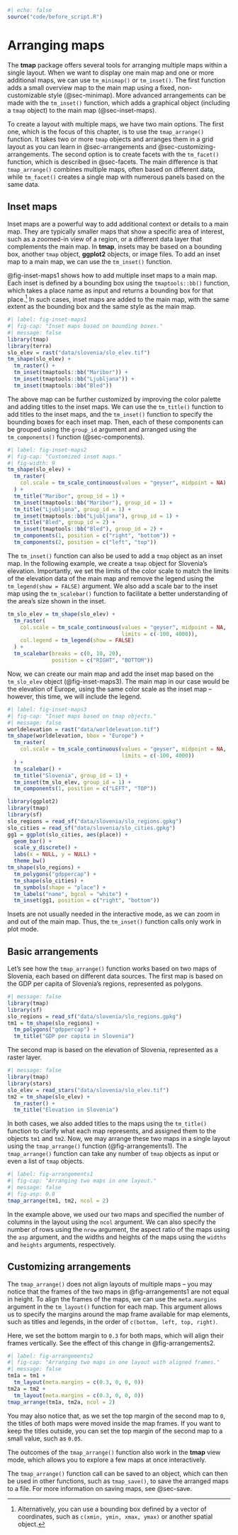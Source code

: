 ```r
#| echo: false
source("code/before_script.R")
```

# Arranging maps {#sec-arranging-maps}

The **tmap** package offers several tools for arranging multiple maps within a single layout.
When we want to display one main map and one or more additional maps, we can use `tm_minimap()` or `tm_inset()`.
The first function adds a small overview map to the main map using a fixed, non-customizable style (@sec-minimap).
More advanced arrangements can be made with the `tm_inset()` function, which adds a graphical object (including a `tmap` object) to the main map (@sec-inset-maps).

To create a layout with multiple maps, we have two main options.
The first one, which is the focus of this chapter, is to use the `tmap_arrange()` function.
It takes two or more `tmap` objects and arranges them in a grid layout as you can learn in @sec-arrangements and @sec-customizing-arrangements.
The second option is to create facets with the `tm_facet()` function, which is described in @sec-facets.
The main difference is that `tmap_arrange()` combines multiple maps, often based on different data, while `tm_facet()` creates a single map with numerous panels based on the same data.

## Inset maps {#sec-inset-maps}

Inset maps are a powerful way to add additional context or details to a main map.
They are typically smaller maps that show a specific area of interest, such as a zoomed-in view of a region, or a different data layer that complements the main map.
In **tmap**, insets may be based on a bounding box, another `tmap` object, **ggplot2** objects, or image files.
To add an inset map to a main map, we can use the `tm_inset()` function.

@fig-inset-maps1 shows how to add multiple inset maps to a main map.
Each inset is defined by a bounding box using the `tmaptools::bb()` function, which takes a place name as input and returns a bounding box for that place.^[Alternatively, you can use a bounding box defined by a vector of coordinates, such as `c(xmin, ymin, xmax, ymax)` or another spatial object.]
In such cases, inset maps are added to the main map, with the same extent as the bounding box and the same style as the main map.

```r
#| label: fig-inset-maps1
#| fig-cap: "Inset maps based on bounding boxes."
#| message: false
library(tmap)
library(terra)
slo_elev = rast("data/slovenia/slo_elev.tif")
tm_shape(slo_elev) +
  tm_raster() +
  tm_inset(tmaptools::bb("Maribor")) +
  tm_inset(tmaptools::bb("Ljubljana")) +
  tm_inset(tmaptools::bb("Bled"))
```

The above map can be further customized by improving the color palette and adding titles to the inset maps.
We can use the `tm_title()` function to add titles to the inset maps, and the `tm_inset()` function to specify the bounding boxes for each inset map.
Then, each of these components can be grouped using the `group_id` argument and arranged using the `tm_components()` function (@sec-components).

```r
#| label: fig-inset-maps2
#| fig-cap: "Customized inset maps."
#| fig-width: 9
tm_shape(slo_elev) +
  tm_raster(
    col.scale = tm_scale_continuous(values = "geyser", midpoint = NA)
  ) +  
  tm_title("Maribor", group_id = 1) +
  tm_inset(tmaptools::bb("Maribor"), group_id = 1) +
  tm_title("Ljubljana", group_id = 1) +
  tm_inset(tmaptools::bb("Ljubljana"), group_id = 1) +
  tm_title("Bled", group_id = 2) +
  tm_inset(tmaptools::bb("Bled"), group_id = 2) +
  tm_components(1, position = c("right", "bottom")) +
  tm_components(2, position = c("left", "top"))
```

The `tm_inset()` function can also be used to add a `tmap` object as an inset map.
In the following example, we create a `tmap` object for Slovenia's elevation.
Importantly, we set the limits of the color scale to match the limits of the elevation data of the main map and remove the legend using the `tm_legend(show = FALSE)` argument.
We also add a scale bar to the inset map using the `tm_scalebar()` function to facilitate a better understanding of the area's size shown in the inset.

```r
tm_slo_elev = tm_shape(slo_elev) +
  tm_raster(
    col.scale = tm_scale_continuous(values = "geyser", midpoint = NA,
                                    limits = c(-100, 4000)),
    col.legend = tm_legend(show = FALSE)
  ) +
  tm_scalebar(breaks = c(0, 10, 20),
              position = c("RIGHT", "BOTTOM"))
```

Now, we can create our main map and add the inset map based on the `tm_slo_elev` object (@fig-inset-maps3).
The main map in our case would be the elevation of Europe, using the same color scale as the inset map -- however, this time, we will include the legend.
<!-- the other order: main map of Slovenia, large of Europe? I know minimap, but maybe also we can find a way here... -->

```r
#| label: fig-inset-maps3
#| fig-cap: "Inset maps based on tmap objects."
#| message: false
worldelevation = rast("data/worldelevation.tif")
tm_shape(worldelevation, bbox = "Europe") +
  tm_raster(
    col.scale = tm_scale_continuous(values = "geyser", midpoint = NA,
                                    limits = c(-100, 4000))
  ) +
  tm_scalebar() +
  tm_title("Slovenia", group_id = 1) +
  tm_inset(tm_slo_elev, group_id = 1) +
  tm_components(1, position = c("LEFT", "TOP")) 
```

```r
library(ggplot2)
library(tmap)
library(sf)
slo_regions = read_sf("data/slovenia/slo_regions.gpkg")
slo_cities = read_sf("data/slovenia/slo_cities.gpkg")
gg1 = ggplot(slo_cities, aes(place)) +
  geom_bar() +
  scale_y_discrete() +
  labs(x = NULL, y = NULL) +
  theme_bw()
tm_shape(slo_regions) +
  tm_polygons("gdppercap") +
  tm_shape(slo_cities) +
  tm_symbols(shape = "place") +
  tm_labels("name", bgcol = "white") +
  tm_inset(gg1, position = c("right", "bottom")) 
```


<!-- ggplot2 insets? -->
<!-- image insets? -->

::: {.callout-note}
Insets are not usually needed in the interactive mode, as we can zoom in and out of the main map.
Thus, the `tm_inset()` function calls only work in plot mode.
:::

## Basic arrangements {#sec-arrangements}

Let's see how the `tmap_arrange()` function works based on two maps of Slovenia, each based on different data sources.
The first map is based on the GDP per capita of Slovenia's regions, represented as polygons.

```r
#| message: false
library(tmap)
library(sf)
slo_regions = read_sf("data/slovenia/slo_regions.gpkg")
tm1 = tm_shape(slo_regions) +
  tm_polygons("gdppercap") +
  tm_title("GDP per capita in Slovenia")
```

The second map is based on the elevation of Slovenia, represented as a raster layer.

```r
#| message: false
library(tmap)
library(stars)
slo_elev = read_stars("data/slovenia/slo_elev.tif")
tm2 = tm_shape(slo_elev) +
  tm_raster() +
  tm_title("Elevation in Slovenia")
```

In both cases, we also added titles to the maps using the `tm_title()` function to clarify what each map represents, and assigned them to the objects `tm1` and `tm2`.
Now, we may arrange these two maps in a single layout using the `tmap_arrange()` function (@fig-arrangements1).
The `tmap_arrange()` function can take any number of `tmap` objects as input or even a list of `tmap` objects.

```r
#| label: fig-arrangements1
#| fig-cap: "Arranging two maps in one layout."
#| message: false
#| fig-asp: 0.8
tmap_arrange(tm1, tm2, ncol = 2)
```

In the example above, we used our two maps and specified the number of columns in the layout using the `ncol` argument.
We can also specify the number of rows using the `nrow` argument, the aspect ratio of the maps using the `asp` argument, and the widths and heights of the maps using the `widths` and `heights` arguments, respectively.

## Customizing arrangements {#sec-customizing-arrangements}

The `tmap_arrange()` does not align layouts of multiple maps -- you may notice that the frames of the two maps in @fig-arrangements1 are not equal in height.
To align the frames of the maps, we can use the `meta.margins` argument in the `tm_layout()` function for each map.
This argument allows us to specify the margins around the map frame available for map elements, such as titles and legends, in the order of `c(bottom, left, top, right)`.
<!-- Martijn, is the above statement correct? -->

Here, we set the bottom margin to `0.3`<!-- units? --> for both maps, which will align their frames vertically.
See the effect of this change in @fig-arrangements2.

```r
#| label: fig-arrangements2
#| fig-cap: "Arranging two maps in one layout with aligned frames."
#| message: false
tm1a = tm1 +
  tm_layout(meta.margins = c(0.3, 0, 0, 0))
tm2a = tm2 +
  tm_layout(meta.margins = c(0.3, 0, 0, 0))
tmap_arrange(tm1a, tm2a, ncol = 2)
```

You may also notice that, as we set the top margin of the second map to `0`, the titles of both maps were moved inside the map frames.
If you want to keep the titles outside, you can set the top margin of the second map to a small value, such as `0.05`.

::: {.callout-note}
The outcomes of the `tmap_arrange()` function also work in the **tmap** view mode, which allows you to explore a few maps at once interactively.
:::

<!-- widths, heights -->
<!-- any better example idea? -->
<!-- tmap_arrange(tm1a, tm2a, nrow = 2, heights = c(0.8, 0.2)) -->
<!-- possibly add a tm_add_legend example plus a ref -->

::: {.callout-note}
The `tmap_arrange()` function call can be saved to an object, which can then be used in other functions, such as `tmap_save()`, to save the arranged maps to a file.
For more information on saving maps, see @sec-save.
:::

<!-- tmap_grob? -->
<!-- should the tm_inset be moved here? -->
